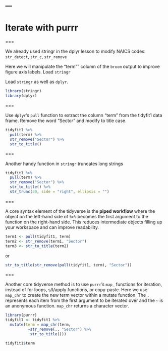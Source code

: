 ---
---

# Iterate with purrr

===

We already used stringr in the dplyr lesson to modify NAICS codes: `str_detect`, `str_c`, `str_remove`

Here we will manipulate the "term"" column of the `broom` output to improve figure axis labels. Load `stringr`

Load `stringr` as well as `dplyr`.

```r
library(stringr)
library(dplyr)
```

===

Use `dplyr`'s `pull` function to extract the column "term" from the tidyfit1 data frame. 
Remove the word "Sector" and modify to title case.

```r
tidyfit1 %>%
  pull(term) %>%
  str_remove("Sector") %>%
  str_to_title()
```

===

Another handy function in `stringr` truncates long strings

```r
tidyfit1 %>%
  pull(term) %>%
  str_remove("Sector") %>%
  str_to_title() %>%
  str_trunc(30, side = "right", ellipsis = "")
```

===

A core syntax element of the tidyverse is the **piped workflow** where the object on the left-hand side of `%>%` becomes the first argument to the function on the right-hand side. This reduces intermediate objects filling up your workspace and can improve readability. 

```r
term1 <- pull(tidyfit1, term)
term2 <- str_remove(term1, "Sector")
term3 <- str_to_title(term2)
```

or 

```r
str_to_title(str_remove(pull(tidyfit1, term), "Sector"))
```

===

Another core tidyverse method is to use `purrr`'s `map_` functions for iteration, instead of for loops, s/l/apply functions, or copy-paste. Here we use `map_chr` to create the new term vector within a mutate function. The `.` represents each item from the first argument to be iterated over and the `~` is an anonymous function. `map_chr` returns a character vector. 

```r
library(purrr)
tidyfit1 <- tidyfit1 %>%
  mutate(term = map_chr(term, 
          ~str_remove(., "Sector") %>% 
           str_to_title())) 
```

```r
tidyfit1$term
```

